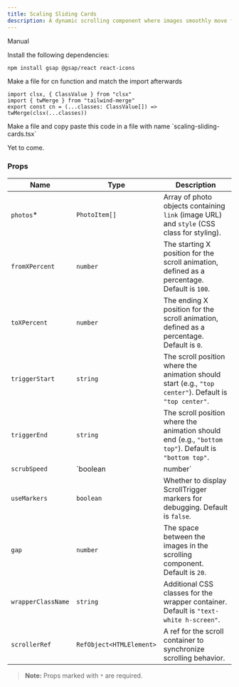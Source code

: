 ```yaml
---
title: Scaling Sliding Cards
description: A dynamic scrolling component where images smoothly move from the right, scaling up as they enter and down as they exit towards the left, creating an engaging and fluid visual effect.
---
```


<ComponentPreview
  name="scaling-sliding-cards-demo"
  className="[&_.preview>[data-orientation=vertical]]:sm:max-w-[70%]"
/>

<Tabs defaultValue="manual">

<TabsList>
  <TabsTrigger value="manual">Manual</TabsTrigger>
</TabsList>

<TabsContent value="manual">

<Steps>

<Step>Install the following dependencies:</Step>

```bash
npm install gsap @gsap/react react-icons
```
<Step>Make a file for cn function and match the import afterwards</Step>

```tsx
import clsx, { ClassValue } from "clsx"
import { twMerge } from "tailwind-merge"
export const cn = (...classes: ClassValue[]) => twMerge(clsx(...classes))
```
<Step>
  Make a file and copy paste this code in a file with name `scaling-sliding-cards.tsx`
</Step>

<ComponentSource name="scaling-sliding-cards" />

</Steps>

</TabsContent>

<TabsContent value="cli">

<Steps>

<Step>Yet to come.</Step>

</Steps>

</TabsContent>

</Tabs>

### Props

| Name                     | Type                         | Description                                                                                                         |
| ------------------------ | ---------------------------- | ------------------------------------------------------------------------------------------------------------------- |
| `photos`*                | `PhotoItem[]`                | Array of photo objects containing `link` (image URL) and `style` (CSS class for styling).                          |
| `fromXPercent`           | `number`                     | The starting X position for the scroll animation, defined as a percentage. Default is `100`.                        |
| `toXPercent`             | `number`                     | The ending X position for the scroll animation, defined as a percentage. Default is `0`.                           |
| `triggerStart`           | `string`                     | The scroll position where the animation should start (e.g., `"top center"`). Default is `"top center"`.            |
| `triggerEnd`             | `string`                     | The scroll position where the animation should end (e.g., `"bottom top"`). Default is `"bottom top"`.              |
| `scrubSpeed`             | `boolean | number`             | Speed of the scroll-triggered animation. `true` for default, or set a custom speed. Default is `true`.             |
| `useMarkers`             | `boolean`                    | Whether to display ScrollTrigger markers for debugging. Default is `false`.                                         |
| `gap`                    | `number`                     | The space between the images in the scrolling component. Default is `20`.                                          |
| `wrapperClassName`       | `string`                     | Additional CSS classes for the wrapper container. Default is `"text-white h-screen"`.                              |
| `scrollerRef`            | `RefObject<HTMLElement>`     | A ref for the scroll container to synchronize scrolling behavior.                                                  |

> **Note:** Props marked with `*` are required.
